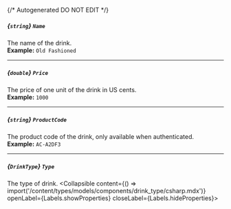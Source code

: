 {/* Autogenerated DO NOT EDIT  */}

##### *{`string`}* `Name`
The name of the drink.
<br/>
**Example:** `Old Fashioned`

---
##### *{`double`}* `Price`
The price of one unit of the drink in US cents.
<br/>
**Example:** `1000`

---
##### *{`string`}* `ProductCode`
The product code of the drink, only available when authenticated.
<br/>
**Example:** `AC-A2DF3`

---
##### *{`DrinkType`}* `Type`
The type of drink.
<Collapsible content={() => import('/content/types/models/components/drink_type/csharp.mdx')} openLabel={Labels.showProperties} closeLabel={Labels.hideProperties}>
</Collapsible>


